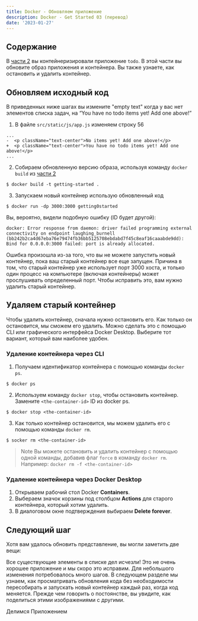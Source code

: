 ```yaml
---
title: Docker - Обновляем приложение
description: Docker - Get Started 03 (перевод)
date: '2023-01-27'
---
```


## Содержание
<DockerGetStartedContentList />

В [части 2](/posts/tr-docker-get-started-02) вы контейнеризировали приложение `todo`. В этой части вы обновите образ приложения и контейнера. Вы также узнаете, как остановить и удалить контейнер.

## Обновляем исходный код
В приведенных ниже шагах вы измените "empty text" когда у вас нет элементов списка задач, на  “You have no todo items yet! Add one above!”
1. В файле `src/static/js/app.js` изменяем строку 56
```
...
-  <p className="text-center">No items yet! Add one above!</p>
+  <p className="text-center">You have no todo items yet! Add one above!</p>
...
```
2. Собираем обновленную версию образа, используя команду `docker build` из [части 2](/posts/tr-docker-get-started-02)
```
$ docker build -t getting-started .
```
3. Запускаем новый контейнер использую обновленный код
```
$ docker run -dp 3000:3000 getting0started
```

Вы, вероятно, видели подобную ошибку (ID будет другой):
```
docker: Error response from daemon: driver failed programming external connectivity on endpoint laughing_burnell
(bb242b2ca4d67eba76e79474fb36bb5125708ebdabd7f45c8eaf16caaabde9dd): Bind for 0.0.0.0:3000 failed: port is already allocated.
```
Ошибка произошла из-за того, что вы не можете запустить новый контейнер, пока ваш старый контейнер все еще запущен. Причина в том, что старый контейнер уже использует порт 3000 хоста, и только один процесс на компьютере (включая контейнеры) может прослушивать определенный порт. Чтобы исправить это, вам нужно удалить старый контейнер.

## Удаляем старый контейнер

Чтобы удалить контейнер, сначала нужно остановить его. Как только он остановится, мы сможем его удалить. Можно сделать это с помощью CLI или графического интерфейса Docker Desktop. Выберите тот вариант, который вам наиболее удобен.

### Удаление контейнера через CLI
1. Получаем идентификатор контейнера с помощью команды `docker ps`.
```
$ docker ps
```
2. Используем команду `docker stop`, чтобы остановить контейнер. Замените `<the-container-id>` ID из docker ps.
```
$ docker stop <the-container-id>
```
3. Как только контейнер остановится, мы можем удалить его с помощью команды `docker rm`.
```
$ socker rm <the-container-id>
```

> Note
Вы можете остановить и удалить контейнер с помощью одной команды, добавив флаг `force` в команду `docker rm`. Например: `docker rm -f <the-container-id>`

### Удаление контейнера через Docker Desktop
1. Открываем рабочий стол Docker **Containers**.
2. Выбераем значок корзины под столбцом **Actions** для старого контейнера, который хотим удалить.
3. В диалоговом окне подтверждения выбираем **Delete forever**.

## Следующий шаг

Хотя вам удалось обновить представление, вы могли заметить две вещи:

Все существующие элементы в списке дел исчезли! Это не очень хорошее приложение и мы скоро это исправим.
Для небольшого изменения потребовалось много шагов. В следующем разделе мы узнаем, как просматривать обновления кода без необходимости пересобирать и запускать новый контейнер каждый раз, когда код меняется.
Прежде чем говорить о постоянстве, вы увидите, как поделиться этими изображениями с другими.

<Link href="/posts/tr-docker-get-started-04">
  <a className="text-gray-900 dark:text-white pr-6 py-4">Делимся Приложением</a>
</Link>
